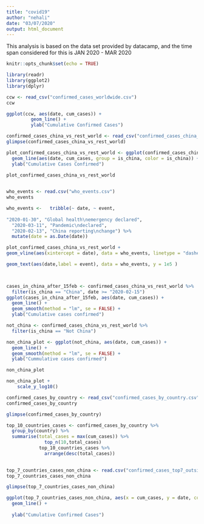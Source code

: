 ```yaml
---
title: "covid19"
author: "nehali"
date: "03/07/2020"
output: html_document
---
```


This analysis is based on the data set provided by datacamp, and the time span considered for this is 
JAN 2020 - MAR 2020


```r
knitr::opts_chunk$set(echo = TRUE)
```

```r
library(readr)
library(ggplot2)
library(dplyr)

```

```r
ccw <- read_csv("confirmed_cases_worldwide.csv")
ccw
```




```r
ggplot(ccw, aes(date, cum_cases)) +
         geom_line() +
         ylab("Cumulative Confirmed Cases")
```



```r
confirmed_cases_china_vs_rest_world <- read_csv("confirmed_cases_china_vs_world.csv")
glimpse(confirmed_cases_china_vs_rest_world)

```

```r
plot_confirmed_cases_china_vs_rest_world <- ggplot(confirmed_cases_china_vs_rest_world) +
  geom_line(aes(date, cum_cases, group = is_china, color = is_china)) +
  ylab("Cumulative Cases Confirmed")

plot_confirmed_cases_china_vs_rest_world
                                                     
```






```r
who_events <- read.csv("who_events.csv")
who_events
```

```r
who_events <-   tribble(~ date, ~ event,
                        
"2020-01-30", "Global health\nemergency declared",
  "2020-03-11", "Pandemic\ndeclared",
  "2020-02-13", "China reporting\nchange") %>%
  mutate(date = as.Date(date))

plot_confirmed_cases_china_vs_rest_world +
geom_vline(aes(xintercept = date), data = who_events, linetype = "dashed") +

geom_text(aes(date,label = event), data = who_events, y = 1e5 )

  
```


```r
cases_in_china_after_15feb <- confirmed_cases_china_vs_rest_world %>%
  filter(is_china == "China", date >= "2020-02-15")
ggplot(cases_in_china_after_15feb, aes(date, cum_cases)) +
  geom_line() +
  geom_smooth(method = "lm", se = FALSE) +
  ylab("Cumulative cases confirmed")
``` 



```r
not_china <- confirmed_cases_china_vs_rest_world %>%
  filter(is_china == "Not China")

non_china_plot <- ggplot(not_china, aes(date, cum_cases)) +
  geom_line() +
  geom_smooth(method = "lm", se = FALSE) +
  ylab("Cummulative cases confirmed")

non_china_plot
```


```r
non_china_plot +
    scale_y_log10()
```



```r
confirmed_cases_by_country <- read_csv("confirmed_cases_by_country.csv")
confirmed_cases_by_country
```

```r
glimpse(confirmed_cases_by_country)
```

```r
top_10_countries_cases <- confirmed_cases_by_country %>%
  group_by(country) %>%
  summarise(total_cases = max(cum_cases)) %>%
              top_n(10,total_cases)
            top_10_countries_cases %>%
              arrange(desc(total_cases))
         
```



```r
top_7_countries_cases_non_china <- read.csv("confirmed_cases_top7_outside_china.csv")
top_7_countries_cases_non_china
```


```r
glimpse(top_7_countries_cases_non_china)
```

```r
ggplot(top_7_countries_cases_non_china, aes(x = cum_cases, y = date, color = country, group = country )) +
  geom_line() +
  
  ylab("Cumulative Confirmed Cases")
  
```

